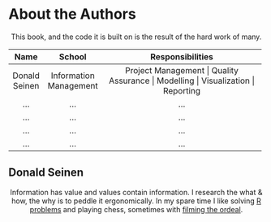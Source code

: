 # About the Authors {#author .unnumbered}
<center>
This book, and the code it is built on is the result of the hard work of many.
</center>

  
+---------------+------------------------+------------------------------------------------------------------------------------+
| Name          | School                 | Responsibilities                                                                   |
+:=============:+:======================:+:==================================================================================:+
| Donald Seinen | Information Management | Project Management \| Quality Assurance \| Modelling \| Visualization \| Reporting |
+---------------+------------------------+------------------------------------------------------------------------------------+
| ...           | ...                    | ...                                                                                |
+---------------+------------------------+------------------------------------------------------------------------------------+
| ...           | ...                    | ...                                                                                |
+---------------+------------------------+------------------------------------------------------------------------------------+
| ...           | ...                    | ...                                                                                |
+---------------+------------------------+------------------------------------------------------------------------------------+
| ...           | ...                    | ...                                                                                |
+---------------+------------------------+------------------------------------------------------------------------------------+

## Donald Seinen {-}

<center>
Information has value and values contain information. I research the what & how, the why is to peddle it ergonomically. In my spare time I like solving [R problems](https://stackoverflow.com/users/14853907/donald-seinen) and playing chess, sometimes with [filming the ordeal](https://space.bilibili.com/611551632?spm_id_from=333.1007.0.0).
</center>



